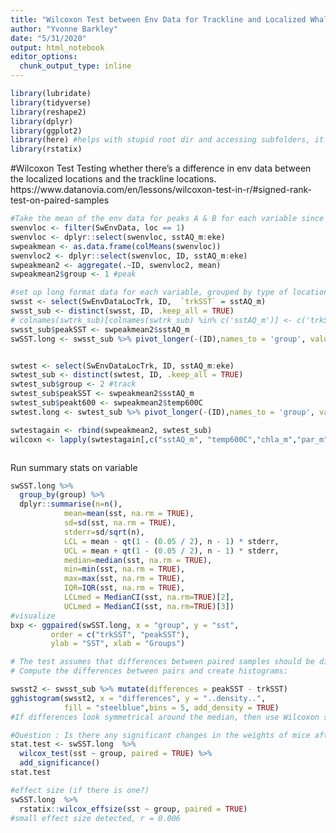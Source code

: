 ```yaml
---
title: "Wilcoxon Test between Env Data for Trackline and Localized Whales"
author: "Yvonne Barkley"
date: "5/31/2020"
output: html_notebook
editor_options: 
  chunk_output_type: inline
---
```


```r
library(lubridate)
library(tidyverse)
library(reshape2)
library(dplyr)
library(ggplot2)
library(here) #helps with stupid root dir and accessing subfolders, it's awesome.
library(rstatix)
```
#Wilcoxon Test
Testing whether there's a difference in env data between the localized locations and the trackline locations.
https://www.datanovia.com/en/lessons/wilcoxon-test-in-r/#signed-rank-test-on-paired-samples


```r
#Take the mean of the env data for peaks A & B for each variable since 1:1 plots showed them to be similar
swenvloc <- filter(SwEnvData, loc == 1)
swenvloc <- dplyr::select(swenvloc, sstAQ_m:eke)
swpeakmean <- as.data.frame(colMeans(swenvloc))
swenvloc2 <- dplyr::select(swenvloc, ID, sstAQ_m:eke)
swpeakmean2 <- aggregate(.~ID, swenvloc2, mean)
swpeakmean2$group <- 1 #peak

#set up long format data for each variable, grouped by type of location
swsst <- select(SwEnvDataLocTrk, ID,  `trkSST` = sstAQ_m)
swsst_sub <- distinct(swsst, ID, .keep_all = TRUE)
# colnames(swtrk_sub)[colnames(swtrk_sub) %in% c('sstAQ_m')] <- c('trkSST')
swsst_sub$peakSST <- swpeakmean2$sstAQ_m
swSST.long <- swsst_sub %>% pivot_longer(-(ID),names_to = 'group', values_to = 'sst')


swtest <- select(SwEnvDataLocTrk, ID, sstAQ_m:eke)
swtest_sub <- distinct(swtest, ID, .keep_all = TRUE)
swtest_sub$group <- 2 #track
swtest_sub$peakSST <- swpeakmean2$sstAQ_m
swtest_sub$peakt600 <- swpeakmean2$temp600C
swtest.long <- swtest_sub %>% pivot_longer(-(ID),names_to = 'group', values_to = 'sst')

swtestagain <- rbind(swpeakmean2, swtest_sub)
wilcoxn <- lapply(swtestagain[,c("sstAQ_m", "temp600C","chla_m","par_m","bath","slp_deg","asp_deg", "d2land_km", "d2smt_km",  "wind_ms","wavepow","ssh","sshsd","eke","group")], function(x) wilcox.test(x ~ swtestagain$group))



```

Run summary stats on variable
```r
swSST.long %>% 
  group_by(group) %>%
  dplyr::summarise(n=n(), 
            mean=mean(sst, na.rm = TRUE), 
            sd=sd(sst, na.rm = TRUE),
            stderr=sd/sqrt(n),
            LCL = mean - qt(1 - (0.05 / 2), n - 1) * stderr,
            UCL = mean + qt(1 - (0.05 / 2), n - 1) * stderr,
            median=median(sst, na.rm = TRUE),
            min=min(sst, na.rm = TRUE), 
            max=max(sst, na.rm = TRUE),
            IQR=IQR(sst, na.rm = TRUE),
            LCLmed = MedianCI(sst, na.rm=TRUE)[2],
            UCLmed = MedianCI(sst, na.rm=TRUE)[3])
#visualize
bxp <- ggpaired(swSST.long, x = "group", y = "sst", 
         order = c("trkSST", "peakSST"),
         ylab = "SST", xlab = "Groups")

# The test assumes that differences between paired samples should be distributed symmetrically around the median.
# Compute the differences between pairs and create histograms:

swsst2 <- swsst_sub %>% mutate(differences = peakSST - trkSST)
gghistogram(swsst2, x = "differences", y = "..density..", 
            fill = "steelblue",bins = 5, add_density = TRUE)
#If differences look symmetrical around the median, then use Wilcoxon signed-rank test

#Question : Is there any significant changes in the weights of mice after treatment?
stat.test <- swSST.long  %>%
  wilcox_test(sst ~ group, paired = TRUE) %>%
  add_significance()
stat.test

#effect size (if there is one?)
swSST.long  %>%
  rstatix::wilcox_effsize(sst ~ group, paired = TRUE)
#small effect size detected, r = 0.006

```